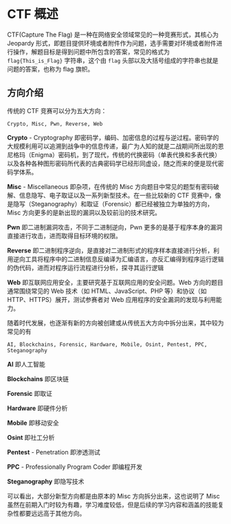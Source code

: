 # CTF 概述

CTF(Capture The Flag) 是一种在网络安全领域常见的一种竞赛形式，其核心为 Jeopardy 形式，即题目提供环境或者附件作为问题，选手需要对环境或者附件进行操作，解题目标是得到问题中所包含的答案，常见的格式为 `flag{This_is_Flag}` 字符串，这个由 `flag` 头部以及大括号组成的字符串也就是问题的答案，也称为 flag 旗帜。

## 方向介绍

传统的 CTF 竞赛可以分为五大方向：

```plaintext
Crypto, Misc, Pwn, Reverse, Web
```

**Crypto** - Cryptography 即密码学，编码、加密信息的过程与逆过程。密码学的大规模利用可以追溯到战争中的信息传递，最广为人知的就是二战期间所出现的恩尼格玛（Enigma）密码机，到了现代，传统的代换密码（单表代换和多表代换）以及各种各种图形密码所代表的古典密码学已经形同虚设，随之而来的便是现代密码学体系。

**Misc** - Miscellaneous 即杂项，在传统的 Misc 方向题目中常见的题型有密码破解、信息隐写、电子取证以及一系列新型技术。在一些比较新的 CTF 竞赛中，像是隐写（Steganography）和取证（Forensic）都已经被独立为单独的方向，Misc 方向更多的是新出现的漏洞以及较前沿的技术研究。

**Pwn** 即二进制漏洞攻击，不同于二进制逆向，Pwn 更多的是基于程序本身的漏洞直接进行攻击，进而取得目标环境的权限。

**Reverse** 即二进制程序逆向，是直接对二进制形式的程序样本直接进行分析，利用逆向工具将程序中的二进制信息反编译为汇编语言，亦反汇编得到程序运行逻辑的伪代码，进而对程序运行流程进行分析，探寻其运行逻辑

**Web** 即互联网应用安全，主要研究基于互联网应用的安全问题。Web 方向的题目通常围绕常见的 Web 技术（如 HTML、JavaScript、PHP 等）和协议（如 HTTP、HTTPS）展开，测试参赛者对 Web 应用程序的安全漏洞的发现与利用能力。

随着时代发展，也逐渐有新的方向被创建或从传统五大方向中拆分出来，其中较为常见的有

```plaintext
AI, Blockchains, Forensic, Hardware, Mobile, Osint, Pentest, PPC, Steganography
```

**AI** 即人工智能

**Blockchains** 即区块链

**Forensic** 即取证

**Hardware** 即硬件分析

**Mobile** 即移动安全

**Osint** 即社工分析

**Pentest** - Penetration 即渗透测试

**PPC** - Professionally Program Coder 即编程开发

**Steganography** 即隐写技术

可以看出，大部分新型方向都是由原本的 Misc 方向拆分出来，这也说明了 Misc 虽然在前期入门时较为有趣，学习难度较低，但是后续的学习内容和涵盖的技能复杂性都要远远高于其他方向。
